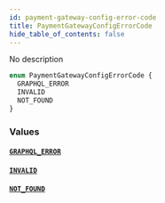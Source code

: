 ```yaml
---
id: payment-gateway-config-error-code
title: PaymentGatewayConfigErrorCode
hide_table_of_contents: false
---
```


No description

```graphql
enum PaymentGatewayConfigErrorCode {
  GRAPHQL_ERROR
  INVALID
  NOT_FOUND
}
```

### Values

#### [`GRAPHQL_ERROR`](#)

#### [`INVALID`](#)

#### [`NOT_FOUND`](#)
